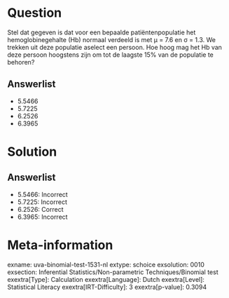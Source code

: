 Question
========

Stel dat gegeven is dat voor een bepaalde patiëntenpopulatie het
hemoglobinegehalte (Hb) normaal verdeeld is met μ = 7.6 en σ = 1.3. We
trekken uit deze populatie aselect een persoon. Hoe hoog mag het Hb van
deze persoon hoogstens zijn om tot de laagste 15% van de populatie te
behoren?

Answerlist
----------

* 5.5466
* 5.7225
* 6.2526
* 6.3965

Solution
========

Answerlist
----------

* 5.5466: Incorrect
* 5.7225: Incorrect
* 6.2526: Correct
* 6.3965: Incorrect

Meta-information
================
exname: uva-binomial-test-1531-nl
extype: schoice
exsolution: 0010
exsection: Inferential Statistics/Non-parametric Techniques/Binomial test
exextra[Type]: Calculation
exextra[Language]: Dutch
exextra[Level]: Statistical Literacy
exextra[IRT-Difficulty]: 3
exextra[p-value]: 0.3094
